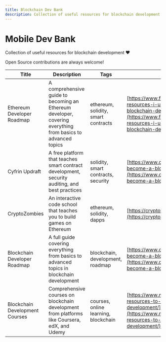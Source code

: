 ```yaml
---
title: Blockchain Dev Bank
description: Collection of useful resources for blockchain development ♥️
---
```



# Mobile Dev Bank
Collection of useful resources for blockchain development ♥️

<Callout type="warning" emoji="💐">
  Open Source contributions are always welcome!
</Callout>

| Title | Description | Tags | Link |
| --- | --- | --- | --- |
| Ethereum Developer Roadmap | A comprehensive guide to becoming an Ethereum developer, covering everything from basics to advanced topics | ethereum, solidity, smart contracts | [https://www.freecodecamp.org/news/the-resources-i-used-to-teach-myself-blockchain-development-1fccada9b92b/](https://www.freecodecamp.org/news/the-resources-i-used-to-teach-myself-blockchain-development-1fccada9b92b/) |
| Cyfrin Updraft | A free platform that teaches smart contract development, security auditing, and best practices | solidity, smart contracts, security | [https://www.cyfrin.io/blog/how-to-become-a-blockchain-solidity-developer](https://www.cyfrin.io/blog/how-to-become-a-blockchain-solidity-developer) |
| CryptoZombies | An interactive code school that teaches you to build games on Ethereum | ethereum, solidity, dapps | [https://cryptozombies.io/](https://cryptozombies.io/) |
| Blockchain Developer Roadmap | A full guide covering everything from basics to advanced topics in blockchain development | blockchain, development, roadmap | [https://www.cyfrin.io/blog/how-to-become-a-blockchain-solidity-developer](https://www.cyfrin.io/blog/how-to-become-a-blockchain-solidity-developer) |
| Blockchain Development Courses | Comprehensive courses on blockchain development from platforms like Coursera, edX, and Udemy | courses, online learning, blockchain | [https://www.metana.io/blog/best-resources-to-learn-blockchain-development/](https://www.metana.io/blog/best-resources-to-learn-blockchain-development/) |
